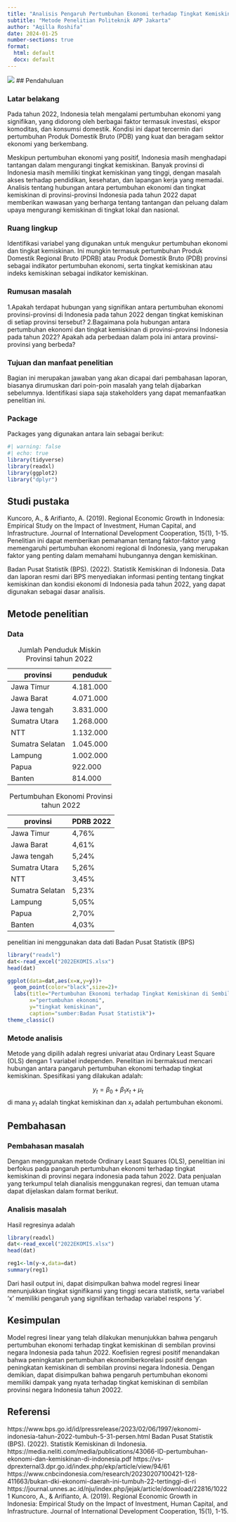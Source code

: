 ---
title: "Analisis Pengaruh Pertumbuhan Ekonomi terhadap Tingkat Kemiskinan di Sembilan Provinsi Negara Indonesia Tahun 2022"
subtitle: "Metode Penelitian Politeknik APP Jakarta"
author: "Aqilla Roshifa"
date: 2024-01-25
number-sections: true
format:
  html: default
  docx: default
---
![](poltekapp.jpg)
## Pendahuluan

### Latar belakang

Pada tahun 2022, Indonesia telah mengalami pertumbuhan ekonomi yang signifikan, yang didorong oleh berbagai faktor termasuk investasi, ekspor komoditas, dan konsumsi domestik. Kondisi ini dapat tercermin dari pertumbuhan Produk Domestik Bruto (PDB) yang kuat dan beragam sektor ekonomi yang berkembang.

Meskipun pertumbuhan ekonomi yang positif, Indonesia masih menghadapi tantangan dalam mengurangi tingkat kemiskinan. Banyak provinsi di Indonesia masih memiliki tingkat kemiskinan yang tinggi, dengan masalah akses terhadap pendidikan, kesehatan, dan lapangan kerja yang memadai. Analisis tentang hubungan antara pertumbuhan ekonomi dan tingkat kemiskinan di provinsi-provinsi Indonesia pada tahun 2022 dapat memberikan wawasan yang berharga tentang tantangan dan peluang dalam upaya mengurangi kemiskinan di tingkat lokal dan nasional.

### Ruang lingkup

Identifikasi variabel yang digunakan untuk mengukur pertumbuhan ekonomi dan tingkat kemiskinan. Ini mungkin termasuk pertumbuhan Produk Domestik Regional Bruto (PDRB) atau Produk Domestik Bruto (PDB) provinsi sebagai indikator pertumbuhan ekonomi, serta tingkat kemiskinan atau indeks kemiskinan sebagai indikator kemiskinan.

### Rumusan masalah

1.Apakah terdapat hubungan yang signifikan antara pertumbuhan ekonomi provinsi-provinsi di Indonesia pada tahun 2022 dengan tingkat kemiskinan di setiap provinsi tersebut?
2.Bagaimana pola hubungan antara pertumbuhan ekonomi dan tingkat kemiskinan di provinsi-provinsi Indonesia pada tahun 2022? Apakah ada perbedaan dalam pola ini antara provinsi-provinsi yang berbeda?

### Tujuan dan manfaat penelitian

Bagian ini merupakan jawaban yang akan dicapai dari pembahasan laporan, biasanya dirumuskan dari poin-poin masalah yang telah dijabarkan sebelumnya. Identifikasi siapa saja stakeholders yang dapat memanfaatkan penelitian ini.

### Package

Packages yang digunakan antara lain sebagai berikut:

```{r}
#| warning: false
#| echo: true
library(tidyverse)
library(readxl)
library(ggplot2)
library("dplyr") 

```

## Studi pustaka

Kuncoro, A., & Arifianto, A. (2019). Regional Economic Growth in Indonesia: Empirical Study on the Impact of Investment, Human Capital, and Infrastructure. Journal of International Development Cooperation, 15(1), 1-15. Penelitian ini dapat memberikan pemahaman tentang faktor-faktor yang memengaruhi pertumbuhan ekonomi regional di Indonesia, yang merupakan faktor yang penting dalam memahami hubungannya dengan kemiskinan.

Badan Pusat Statistik (BPS). (2022). Statistik Kemiskinan di Indonesia. Data dan laporan resmi dari BPS menyediakan informasi penting tentang tingkat kemiskinan dan kondisi ekonomi di Indonesia pada tahun 2022, yang dapat digunakan sebagai dasar analisis.


## Metode penelitian

### Data

|    provinsi    | penduduk  |
|----------------|-----------|
| Jawa Timur     | 4.181.000 |
| Jawa Barat     | 4.071.000 |
| Jawa tengah    | 3.831.000 |
| Sumatra Utara  | 1.268.000 |
| NTT            | 1.132.000 |
| Sumatra Selatan| 1.045.000 |
| Lampung        | 1.002.000 |
| Papua          | 922.000   |
| Banten         | 814.000   | 

: Jumlah Penduduk Miskin Provinsi tahun 2022

|    provinsi    | PDRB 2022 |
|----------------|-----------|
| Jawa Timur     |   4,76%   |
| Jawa Barat     |   4,61%   |
| Jawa tengah    |   5,24%   |
| Sumatra Utara  |   5,26%   |
| NTT            |   3,45%   |
| Sumatra Selatan|   5,23%   |
| Lampung        |   5,05%   |
| Papua          |   2,70%   |
| Banten         |   4,03%   |

: Pertumbuhan Ekonomi Provinsi tahun 2022

penelitian ini menggunakan data dati Badan Pusat Statistik (BPS)

```{r}
library("readxl")
dat<-read_excel("2022EKOMIS.xlsx")
head(dat)
```

```{r}
ggplot(data=dat,aes(x=x,y=y))+
  geom_point(color="black",size=2)+
  labs(title="Pertumbuhan Ekonomi terhadap Tingkat Kemiskinan di Sembilan Provinsi Negara Indonesia Tahun 2022",
       x="pertumbuhan ekonomi",
       y="tingkat kemiskinan",
       caption="sumber:Badan Pusat Statistik")+
theme_classic()

```

### Metode analisis

Metode yang dipilih adalah regresi univariat atau Ordinary Least Square (OLS) dengan 1 variabel independen. Penelitian ini bermaksud mencari hubungan antara pangaruh pertumbuhan ekonomi terhadap tingkat kemiskinan. Spesifikasi yang dilakukan adalah:



$$y_{t}=\beta_0 + \beta_1 x_t+\mu_t
$$ di mana $y_t$ adalah tingkat kemiskinan dan $x_t$ adalah pertumbuhan ekonomi.



## Pembahasan

### Pembahasan masalah

Dengan menggunakan metode Ordinary Least Squares (OLS), penelitian ini 
berfokus pada pangaruh pertumbuhan ekonomi terhadap tingkat kemiskinan di provinsi negara indonesia pada tahun 2022. Data penjualan yang terkumpul telah dianalisis menggunakan regresi, dan temuan utama dapat dijelaskan dalam format berikut.

### Analisis masalah

Hasil regresinya adalah

```{r}
library(readxl)
dat<-read_excel("2022EKOMIS.xlsx")
head(dat)
```
```{r}
reg1<-lm(y~x,data=dat)
summary(reg1)

```
Dari hasil output ini, dapat disimpulkan bahwa model regresi linear menunjukkan tingkat signifikansi yang tinggi secara statistik, serta variabel 'x' memiliki pengaruh yang signifikan terhadap variabel respons 'y'.


## Kesimpulan

Model regresi linear yang telah dilakukan menunjukkan bahwa pengaruh pertumbuhan ekonomi terhadap tingkat kemiskinan di sembilan provinsi negara Indonesia pada tahun 2022. Koefisien regresi positif menandakan bahwa peningkatan pertumbuhan ekonomiberkorelasi positif dengan peningkatan kemiskinan di sembilan provinsi negara Indonesia. Dengan demikian, dapat disimpulkan bahwa pengaruh pertumbuhan ekonomi memiliki dampak yang nyata terhadap tingkat kemiskinan di sembilan provinsi negara Indonesia tahun 20022.

## Referensi

https://www.bps.go.id/id/pressrelease/2023/02/06/1997/ekonomi-indonesia-tahun-2022-tumbuh-5-31-persen.html
Badan Pusat Statistik (BPS). (2022). Statistik Kemiskinan di Indonesia.
https://media.neliti.com/media/publications/43066-ID-pertumbuhan-ekonomi-dan-kemiskinan-di-indonesia.pdf
https://vs-dprexternal3.dpr.go.id/index.php/ekp/article/view/94/61
https://www.cnbcindonesia.com/research/20230207100421-128-411663/bukan-dki-ekonomi-daerah-ini-tumbuh-22-tertinggi-di-ri
https://journal.unnes.ac.id/nju/index.php/jejak/article/download/22816/10221
Kuncoro, A., & Arifianto, A. (2019). Regional Economic Growth in Indonesia: Empirical Study on the Impact of Investment, Human Capital, and Infrastructure. Journal of International Development Cooperation, 15(1), 1-15.

